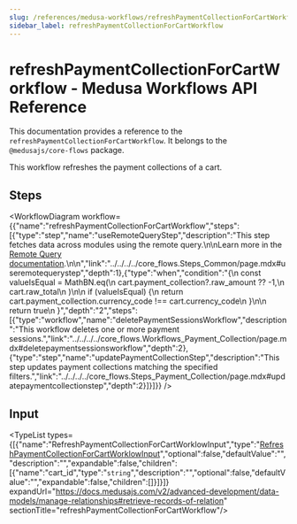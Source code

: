 ```yaml
---
slug: /references/medusa-workflows/refreshPaymentCollectionForCartWorkflow
sidebar_label: refreshPaymentCollectionForCartWorkflow
---
```



# refreshPaymentCollectionForCartWorkflow - Medusa Workflows API Reference

This documentation provides a reference to the `refreshPaymentCollectionForCartWorkflow`. It belongs to the `@medusajs/core-flows` package.

This workflow refreshes the payment collections of a cart.

## Steps

<WorkflowDiagram workflow={{"name":"refreshPaymentCollectionForCartWorkflow","steps":[{"type":"step","name":"useRemoteQueryStep","description":"This step fetches data across modules using the remote query.\n\nLearn more in the [Remote Query documentation](https://docs.medusajs.com/v2/advanced-development/modules/remote-query).\n\n","link":"../../../../core_flows.Steps_Common/page.mdx#useremotequerystep","depth":1},{"type":"when","condition":"{\n      const valueIsEqual = MathBN.eq(\n        cart.payment_collection?.raw_amount ?? -1,\n        cart.raw_total\n      )\n\n      if (valueIsEqual) {\n        return cart.payment_collection.currency_code !== cart.currency_code\n      }\n\n      return true\n    }","depth":"2","steps":[{"type":"workflow","name":"deletePaymentSessionsWorkflow","description":"This workflow deletes one or more payment sessions.","link":"../../../../core_flows.Workflows_Payment_Collection/page.mdx#deletepaymentsessionsworkflow","depth":2},{"type":"step","name":"updatePaymentCollectionStep","description":"This step updates payment collections matching the specified filters.","link":"../../../../core_flows.Steps_Payment_Collection/page.mdx#updatepaymentcollectionstep","depth":2}]}]}} />

## Input

<TypeList types={[{"name":"RefreshPaymentCollectionForCartWorklowInput","type":"[RefreshPaymentCollectionForCartWorklowInput](../../../../types/core_flows.RefreshPaymentCollectionForCartWorklowInput/page.mdx)","optional":false,"defaultValue":"","description":"","expandable":false,"children":[{"name":"cart_id","type":"`string`","description":"","optional":false,"defaultValue":"","expandable":false,"children":[]}]}]} expandUrl="https://docs.medusajs.com/v2/advanced-development/data-models/manage-relationships#retrieve-records-of-relation" sectionTitle="refreshPaymentCollectionForCartWorkflow"/>
